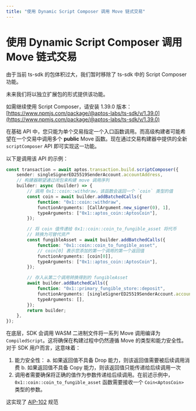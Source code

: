 ```yaml
---
title: "使用 Dynamic Script Composer 调用 Move 链式交易"
---
```


# 使用 Dynamic Script Composer 调用 Move 链式交易

<Callout type="warning" emoji="ℹ️">
由于当前 ts-sdk 的包体积过大，我们暂时移除了 ts-sdk 中的 Script Composer 功能。

未来我们将以独立扩展包的形式提供该功能。

如需继续使用 Script Composer，请安装 1.39.0 版本：
[https://www.npmjs.com/package/@aptos-labs/ts-sdk/v/1.39.0](https://www.npmjs.com/package/@aptos-labs/ts-sdk/v/1.39.0)

</Callout>

在基础 API 中，您只能为单个交易指定一个入口函数调用。而高级构建者可能希望在一个交易中调用多个 **public** Move 函数。现在通过交易构建器中提供的全新 `scriptComposer` API 即可实现这一功能。

以下是调用该 API 的示例：

```ts filename="example.ts"
const transaction = await aptos.transaction.build.scriptComposer({
    sender: singleSignerED25519SenderAccount.accountAddress,
    // 构建器期望通过闭包来构建 move 调用序列
    builder: async (builder) => {
        // 调用 0x1::coin::withdraw，该函数会返回一个 `coin` 类型的值
        const coin = await builder.addBatchedCalls({
            function: "0x1::coin::withdraw",
            functionArguments: [CallArgument.new_signer(0), 1],
            typeArguments: ["0x1::aptos_coin::AptosCoin"],
        });

        // 将 coin 值传递给 0x1::coin::coin_to_fungible_asset 将代币
        // 转换为可替代资产
        const fungibleAsset = await builder.addBatchedCalls({
            function: "0x1::coin::coin_to_fungible_asset",
            // coin[0] 表示您添加的第一个调用的第一个返回值
            functionArguments: [coin[0]],
            typeArguments: ["0x1::aptos_coin::AptosCoin"],
        });

        // 存入从第二个调用转换得到的 fungibleAsset
        await builder.addBatchedCalls({
            function: "0x1::primary_fungible_store::deposit",
            functionArguments: [singleSignerED25519SenderAccount.accountAddress, fungibleAsset[0]],
            typeArguments: [],
        });
        return builder;
    },
});
```

在底层，SDK 会调用 WASM 二进制文件将一系列 Move 调用编译为 `CompiledScript`。这将确保在构建过程中仍然遵循 Move 的类型和能力安全性。对于 SDK 用户而言，这意味着：
1. 能力安全性：
   a. 如果返回值不具备 Drop 能力，则该返回值需要被后续调用消费
   b. 如果返回值不具备 Copy 能力，则该返回值只能传递给后续调用一次
2. 调用者需要确保将正确的值作为参数传递给后续调用。在前述示例中，`0x1::coin::coin_to_fungible_asset` 函数需要接收一个 `Coin<AptosCoin>` 类型的参数。

这实现了 [AIP-102](https://github.com/aptos-foundation/AIPs/blob/main/aips/aip-102.md) 规范